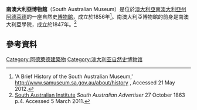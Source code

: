 {{NoteTA
|T = zh-hans:南澳大利亚博物馆; zh-hant:南澳大利亞博物館; zh-tw:南澳州立博物館; zh-hk:南澳州立博物館;
|1 = zh-hans:南澳大利亚博物馆; zh-hant:南澳大利亞博物館; zh-tw:南澳州立博物館; zh-hk:南澳州立博物館;
|2 = zh-hans:南澳大利亚; zh-hant:南澳大利亞; zh-tw:南澳; zh-hk:南澳;
|3 = zh-hans:澳大利亚; zh-hant:澳大利亞; zh-tw:澳洲; zh-hk:澳洲;
}}
{{Infobox museum
| name                = 南澳州立博物館
| native_name         = 
| native_name_lang    = 
| logo                = 
| logo_upright        = 
| logo_alt            = 
| logo_caption        = 
| image               = Adelaide_SA_5000,_Australia_-_panoramio_-_Matthew_Summerton_(3).jpg
| image_size          = 
| image_upright       = 
| alt                 = 
| caption             = 南澳州立博物館
| map_type            = 
| map_relief          = 
| map_size            = 
| map_caption         = 
| map_dot_label       = 
| coordinates         = <!-- {{coord|LAT|LON|display=inline,title}} -->
| former_name         = South Australian Institute
| established         = 1856年
| dissolved           = <!-- {{end date|YYYY|MM|DD|df=y}} -->
| location            = {{澳大利亞}}[[南澳大利亞州|南澳大利亞州]][[阿德萊德|阿德萊德]]
| type                = 自然歷史
| accreditation       = 
| key_holdings        = 
| collections         = 
| collection_size     = 484萬<ref name=Annual-report-2019-20>[https://docs.samuseum.sa.gov.au/wkhfs8ckw Annual report 2019-20] SA Museum. Retrieved 18 January 2021.</ref>
| visitors            = 110萬<ref name=Annual-report-2019-20 />
| founder             = 
| executive_director  = 
| leader_type         = 
| leader              = 
| director            = Brian Oldman<ref name=Annual-report-2019-20 />
| president           = 
| ceo                 = 
| chairperson         = 
| curator             = 
| architect           = 
| historian           = 
| owner               = Government of South Australia
| employees           = <90 [[Full-time_equivalent|fte]], >200 volunteers, students and Honoraries<ref name=SAM-Our-people>[https://www.samuseum.sa.gov.au/the-museum/about/our-people Our people] SA Museum. Retrieved 18 January 2021.</ref>
| publictransit       = 
| parking             = <!-- or |car_park= -->
| website             = {{URL|http://www.samuseum.sa.gov.au/}}
| network             = 
| embedded            = <!-- or |nrhp= -->
}}
'''南澳大利亞博物館'''（South Australian Museum）是位於[[澳大利亞|澳大利亞]][[南澳大利亞州|南澳大利亞州]][[阿德萊德|阿德萊德]]的一座自然史[[博物館|博物館]]，成立於1856年<ref>'A Brief History of the South Australian Museum,' http://www.samuseum.sa.gov.au/about/history {{Webarchive|url=https://archive.is/20120805183523/http://www.samuseum.sa.gov.au/about/history |date=2012-08-05 }}, Accessed 21 May 2012.</ref>。南澳大利亞博物館的前身是南澳大利亞學院，成立於1847年。<ref>[http://trove.nla.gov.au/ndp/del/article/31829387 South Australian Institute] {{Wayback|url=http://trove.nla.gov.au/ndp/del/article/31829387 |date=20151224225233 }} ''South Australian Advertiser'' 27 October 1863 p.4. Accessed 5 March 2011.</ref>

==參考資料==
{{Reflist}}
{{Coord|display=title|-34.920783|138.603017|format=dms|type:landmark_region:AU-SA}}

[[Category:阿德萊德建築物|Category:阿德萊德建築物]]
[[Category:澳大利亚自然史博物馆|Category:澳大利亚自然史博物馆]]

{{阿德萊德地標}}